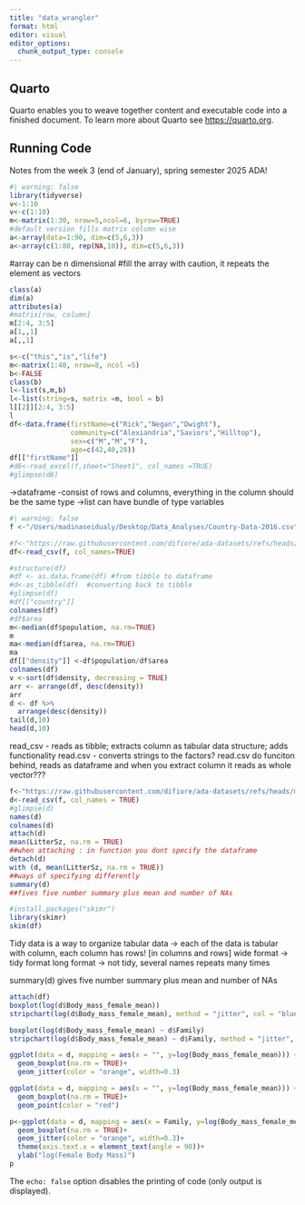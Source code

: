 ```yaml
---
title: "data_wrangler"
format: html
editor: visual
editor_options: 
  chunk_output_type: console
---
```


## Quarto

Quarto enables you to weave together content and executable code into a finished document. To learn more about Quarto see <https://quarto.org>.

## Running Code

Notes from the week 3 (end of January), spring semester 2025 ADA!

```r
#| warning: false
library(tidyverse)
v<-1:10
v<-c(1:10)
m<-matrix(1:30, nrow=5,ncol=6, byrow=TRUE)
#default version fills matrix column wise
a<-array(data=1:90, dim=c(5,6,3))
a<-array(c(1:80, rep(NA,10)), dim=c(5,6,3))
```
#array can be n dimensional
#fill the array with caution, it repeats the element as vectors
```r
class(a)
dim(a)
attributes(a)
#matrix[row, column]
m[2:4, 3:5]
a[1,,1]
a[,,1]

s<-c("this","is","life")
m<-matrix(1:40, nrow=8, ncol =5)
b<-FALSE
class(b)
l<-list(s,m,b)
l<-list(string=s, matrix =m, bool = b)
l[[2]][2:4, 3:5]
l
df<-data.frame(firstName=c("Rick","Negan","Dwight"),
               community=c("Alexiandria","Saviors","Hilltop"),
               sex=c("M","M","F"),
               age=c(42,40,28))
df[["firstName"]]
#d6<-read_excel(f,sheet="Sheet1", col_names =TRUE)
#glimpse(d6)
```

->dataframe -consist of rows and columns, everything in the column should be the same type
->list can have bundle of type variables
 
```r
#| warning: false
f <-"/Users/madinaseidualy/Desktop/Data_Analyses/Country-Data-2016.csv"

#f<-"https://raw.githubusercontent.com/difiore/ada-datasets/refs/heads/main/Country-Data-2016.csv"
df<-read_csv(f, col_names=TRUE)

#structure(df)
#df <- as.data.frame(df) #from tibble to dataframe
#d<-as_tibble(df)  #converting back to tibble
#glimpse(df)
#df[["country"]]
colnames(df)
#df$area
m<-median(df$population, na.rm=TRUE)
m
ma<-median(df$area, na.rm=TRUE)
ma
df[["density"]] <-df$population/df$area
colnames(df)
v <-sort(df$density, decreasing = TRUE)
arr <- arrange(df, desc(density))
arr
d <- df %>%
  arrange(desc(density))
tail(d,10)
head(d,10)
```
read_csv - reads as tibble; extracts column as tabular data structure; adds functionality 
read.csv - converts strings to the factors? read.csv do funciton behind, reads as dataframe and when you extract column it reads as whole vector???

```r

f<-"https://raw.githubusercontent.com/difiore/ada-datasets/refs/heads/main/KamilarAndCooperData.csv"
d<-read_csv(f, col_names = TRUE)
#glimpse(d)
names(d)
colnames(d)
attach(d)
mean(LitterSz, na.rm = TRUE)
##when attaching : in function you dont specify the dataframe
detach(d)
with (d, mean(LitterSz, na.rm = TRUE))
##ways of specifying differently
summary(d)
##fives five number summary plus mean and number of NAs

#install.packages("skimr")
library(skimr)
skim(df)
```

Tidy data is a way to organize tabular data -> each of the data is tabular with column, each column has rows!  [in columns and rows]
wide format  -> tidy format
long format -> not tidy, several names repeats many times

summary(d) gives five number summary plus mean and number of NAs

```r
attach(df)
boxplot(log(d$Body_mass_female_mean))
stripchart(log(d$Body_mass_female_mean), method = "jitter", col = "blue", vertical = TRUE, add = TRUE)

boxplot(log(d$Body_mass_female_mean) ~ d$Family)
stripchart(log(d$Body_mass_female_mean) ~ d$Family, method = "jitter", col = "blue", vertical = TRUE, add = TRUE)

ggplot(data = d, mapping = aes(x = "", y=log(Body_mass_female_mean))) +
  geom_boxplot(na.rm = TRUE)+
  geom_jitter(color = "orange", width=0.3)

ggplot(data = d, mapping = aes(x = "", y=log(Body_mass_female_mean))) +
  geom_boxplot(na.rm = TRUE)+
  geom_point(color = "red")

p<-ggplot(data = d, mapping = aes(x = Family, y=log(Body_mass_female_mean))) +
  geom_boxplot(na.rm = TRUE)+
  geom_jitter(color = "orange", width=0.3)+
  theme(axis.text.x = element_text(angle = 90))+
  ylab("log(Female Body Mass)")
p

```

The `echo: false` option disables the printing of code (only output is displayed).
